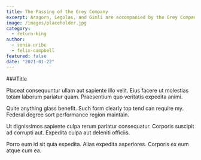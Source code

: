 ```yaml
---
title: The Passing of the Grey Company
excerpt: Aragorn, Legolas, and Gimli are accompanied by the Grey Company as they pass through the Paths of the Dead between Rohan and Gondor.
image: /images/placeholder.jpg
category:
  - return-king
author:
  - sonia-uribe
  - felix-campbell
featured: false
date: "2021-01-22"
---
```

###Title

Placeat consequuntur ullam aut sapiente illo velit. Eius facere ut molestias totam laborum pariatur quam. Praesentium quo veritatis expedita animi.

Quite anything glass benefit. Such form clearly top tend can require my. Federal degree sort performance region maintain.

Ut dignissimos sapiente culpa rerum pariatur consequatur. Corporis suscipit ad corrupti aut. Expedita culpa aut deleniti officiis.

Porro eum id sit quia expedita. Alias expedita asperiores. Corporis ex eum atque cum ea.
